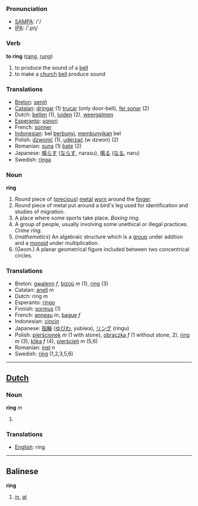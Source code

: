 === Pronunciation ===
*[[w:SAMPA|SAMPA]]: /'/
*[[w:IPA|IPA]]: /'ɻɪɳ/

=== Verb ===

'''to ring''' ([[rang]], [[rung]])

# to produce the sound of a [[bell]]
# to make a [[church]] [[bell]] produce sound


=== Translations ===
*[[Breton]]: [[seniñ]]
*[[Catalan]]: [[dringar]] (1) [[trucar]] (only door-bell), [[fer sonar]] (2)
*Dutch: [[bellen]] (1), [[luiden]] (2), [[weergalmen]]
*[[Esperanto]]: [[sonori]]
*French: [[sonner]]
*[[Indonesian]]: bel [[bunyi|berbunyi]], [[bunyi|membunyikan]] bel
*Polish: [[dzwonić]] (1), [[uderzać]] (w dzwon) (2) 
*Romanian: [[suna]] (1) [[bate]] (2)
*Japanese: [[鳴らす]] ([[ならす]], narasu), [[鳴る]] ([[なる]], naru)
*Swedish: [[ringa]]

=== Noun ===

'''ring'''

# Round piece of ([[precious]]) [[metal]] [[worn]] around the [[finger]].
# Round piece of metal put around a bird's leg used for identification and studies of migration.
# A place where some sports take place. ''Boxing ring''.
# A group of people, usually involving some unethical or illegal practices. ''Crime ring''.
# (''mathematics'') An algebraic structure which is a [[group]] under addtion and a [[monoid]] under multiplication.
# (Geom.) A planar geometrical figure included between two concentrical circles.

=== Translations ===
*Breton: [[gwalenn]] ''f'', [[bizoù]] ''m'' (1), [[ring]] (3)
*Catalan: [[anell]] ''m''
*Dutch: ring ''m''
*Esperanto: [[ringo]]
*Finnish: [[sormus]] (1)
*French: [[anneau]] ''m'', [[bague]] ''f''
*Indonesian: [[cincin]]
*Japanese: [[指輪]] ([[ゆびわ]], yubiwa), [[リング]] (ringu)
*Polish: [[pierścionek]] ''m'' (1 with stone), [[obrączka]] ''f'' (1 without stone, 2), [[ring]] ''m'' (3), [[klika]] ''f'' (4), [[pierścień]] ''m'' (5,6)
*Romanian: [[inel]] ''n''
*Swedish: [[ring]] (1,2,3,5,6)
----

==[[Dutch]] ==

=== Noun ===

'''ring''' ''m''

# 

=== Translations ===
*[[English]]: ring

----

==Balinese==
'''ring'''
# [[in]], [[at]]
